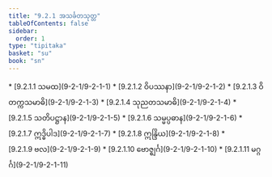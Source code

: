```yaml
---
title: "9.2.1 အသင်္ခတသုတ္တ"
tableOfContents: false
sidebar:
  order: 1
type: "tipitaka"
basket: "su"
book: "sn"
---
```



<DynamicBreadcrumb />



<TableOfContents book="sn" section="9.2.1">
* [9.2.1.1 သမထ](9-2-1/9-2-1-1)
* [9.2.1.2 ဝိပဿနာ](9-2-1/9-2-1-2)
* [9.2.1.3 ဝိတက္ကသမာဓိ](9-2-1/9-2-1-3)
* [9.2.1.4 သုညတသမာဓိ](9-2-1/9-2-1-4)
* [9.2.1.5 သတိပဋ္ဌာန](9-2-1/9-2-1-5)
* [9.2.1.6 သမ္မပ္ပဓာန](9-2-1/9-2-1-6)
* [9.2.1.7 ဣဒ္ဓိပါဒ](9-2-1/9-2-1-7)
* [9.2.1.8 ဣန္ဒြိယ](9-2-1/9-2-1-8)
* [9.2.1.9 ဗလ](9-2-1/9-2-1-9)
* [9.2.1.10 ဗောဇ္ဈင်္ဂ](9-2-1/9-2-1-10)
* [9.2.1.11 မဂ္ဂင်္ဂ](9-2-1/9-2-1-11)
</TableOfContents>